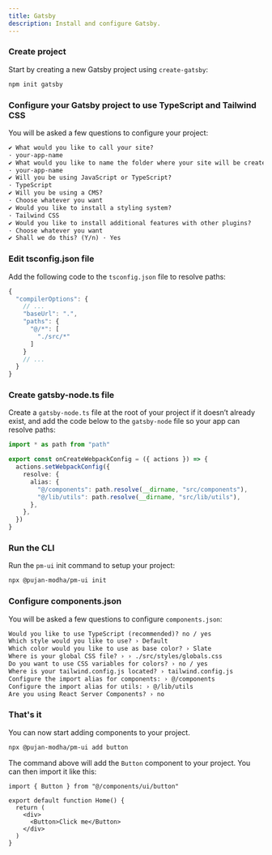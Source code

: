 ```yaml
---
title: Gatsby
description: Install and configure Gatsby.
---
```


<Steps>

### Create project

Start by creating a new Gatsby project using `create-gatsby`:

```bash
npm init gatsby
```

### Configure your Gatsby project to use TypeScript and Tailwind CSS

You will be asked a few questions to configure your project:

```txt showLineNumbers
✔ What would you like to call your site?
· your-app-name
✔ What would you like to name the folder where your site will be created?
· your-app-name
✔ Will you be using JavaScript or TypeScript?
· TypeScript
✔ Will you be using a CMS?
· Choose whatever you want
✔ Would you like to install a styling system?
· Tailwind CSS
✔ Would you like to install additional features with other plugins?
· Choose whatever you want
✔ Shall we do this? (Y/n) · Yes
```

### Edit tsconfig.json file

Add the following code to the `tsconfig.json` file to resolve paths:

```ts {4-9} showLineNumbers
{
  "compilerOptions": {
    // ...
    "baseUrl": ".",
    "paths": {
      "@/*": [
        "./src/*"
      ]
    }
    // ...
  }
}
```

### Create gatsby-node.ts file

Create a `gatsby-node.ts` file at the root of your project if it doesn’t already exist, and add the code below to the `gatsby-node` file so your app can resolve paths:

```ts
import * as path from "path"

export const onCreateWebpackConfig = ({ actions }) => {
  actions.setWebpackConfig({
    resolve: {
      alias: {
        "@/components": path.resolve(__dirname, "src/components"),
        "@/lib/utils": path.resolve(__dirname, "src/lib/utils"),
      },
    },
  })
}
```

### Run the CLI

Run the `pm-ui` init command to setup your project:

```bash
npx @pujan-modha/pm-ui init
```

### Configure components.json

You will be asked a few questions to configure `components.json`:

```txt showLineNumbers
Would you like to use TypeScript (recommended)? no / yes
Which style would you like to use? › Default
Which color would you like to use as base color? › Slate
Where is your global CSS file? › › ./src/styles/globals.css
Do you want to use CSS variables for colors? › no / yes
Where is your tailwind.config.js located? › tailwind.config.js
Configure the import alias for components: › @/components
Configure the import alias for utils: › @/lib/utils
Are you using React Server Components? › no
```

### That's it

You can now start adding components to your project.

```bash
npx @pujan-modha/pm-ui add button
```

The command above will add the `Button` component to your project. You can then import it like this:

```tsx {1,6} showLineNumbers
import { Button } from "@/components/ui/button"

export default function Home() {
  return (
    <div>
      <Button>Click me</Button>
    </div>
  )
}
```

</Steps>
